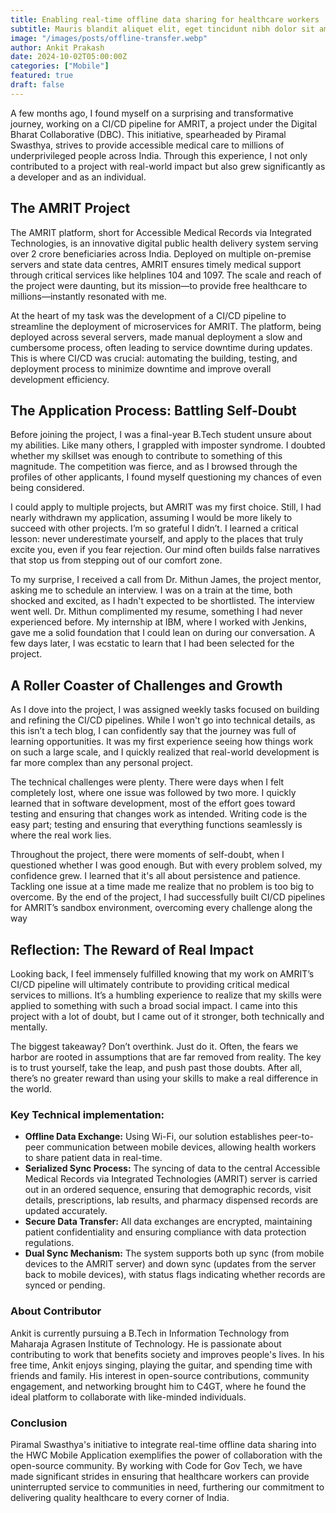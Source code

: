```yaml
---
title: Enabling real-time offline data sharing for healthcare workers
subtitle: Mauris blandit aliquet elit, eget tincidunt nibh dolor sit amet,
image: "/images/posts/offline-transfer.webp"
author: Ankit Prakash
date: 2024-10-02T05:00:00Z
categories: ["Mobile"]
featured: true
draft: false
---
```


A few months ago, I found myself on a surprising and transformative journey, working on a CI/CD pipeline for AMRIT, a project under the Digital Bharat Collaborative (DBC). This initiative, spearheaded by Piramal Swasthya, strives to provide accessible medical care to millions of underprivileged people across India. Through this experience, I not only contributed to a project with real-world impact but also grew significantly as a developer and as an individual.

<strong>
  <h2>The AMRIT Project</h2>
</strong>

The AMRIT platform, short for Accessible Medical Records via Integrated Technologies, is an innovative digital public health delivery system serving over 2 crore beneficiaries across India. Deployed on multiple on-premise servers and state data centres, AMRIT ensures timely medical support through critical services like helplines 104 and 1097. The scale and reach of the project were daunting, but its mission—to provide free healthcare to millions—instantly resonated with me.

At the heart of my task was the development of a CI/CD pipeline to streamline the deployment of microservices for AMRIT. The platform, being deployed across several servers, made manual deployment a slow and cumbersome process, often leading to service downtime during updates. This is where CI/CD was crucial: automating the building, testing, and deployment process to minimize downtime and improve overall development efficiency.

<strong><h2>The Application Process: Battling Self-Doubt</h2></strong>

Before joining the project, I was a final-year B.Tech student unsure about my abilities. Like many others, I grappled with imposter syndrome. I doubted whether my skillset was enough to contribute to something of this magnitude. The competition was fierce, and as I browsed through the profiles of other applicants, I found myself questioning my chances of even being considered.

I could apply to multiple projects, but AMRIT was my first choice. Still, I had nearly withdrawn my application, assuming I would be more likely to succeed with other projects. I’m so grateful I didn’t. I learned a critical lesson: never underestimate yourself, and apply to the places that truly excite you, even if you fear rejection. Our mind often builds false narratives that stop us from stepping out of our comfort zone.

To my surprise, I received a call from Dr. Mithun James, the project mentor, asking me to schedule an interview. I was on a train at the time, both shocked and excited, as I hadn't expected to be shortlisted. The interview went well. Dr. Mithun complimented my resume, something I had never experienced before. My internship at IBM, where I worked with Jenkins, gave me a solid foundation that I could lean on during our conversation. A few days later, I was ecstatic to learn that I had been selected for the project.

<strong><h2>A Roller Coaster of Challenges and Growth</h2></strong>

As I dove into the project, I was assigned weekly tasks focused on building and refining the CI/CD pipelines. While I won't go into technical details, as this isn’t a tech blog, I can confidently say that the journey was full of learning opportunities. It was my first experience seeing how things work on such a large scale, and I quickly realized that real-world development is far more complex than any personal project.

The technical challenges were plenty. There were days when I felt completely lost, where one issue was followed by two more. I quickly learned that in software development, most of the effort goes toward testing and ensuring that changes work as intended. Writing code is the easy part; testing and ensuring that everything functions seamlessly is where the real work lies.

Throughout the project, there were moments of self-doubt, when I questioned whether I was good enough. But with every problem solved, my confidence grew. I learned that it's all about persistence and patience. Tackling one issue at a time made me realize that no problem is too big to overcome. By the end of the project, I had successfully built CI/CD pipelines for AMRIT’s sandbox environment, overcoming every challenge along the way

<strong><h2>Reflection: The Reward of Real Impact</h2></strong>

Looking back, I feel immensely fulfilled knowing that my work on AMRIT’s CI/CD pipeline will ultimately contribute to providing critical medical services to millions. It’s a humbling experience to realize that my skills were applied to something with such a broad social impact. I came into this project with a lot of doubt, but I came out of it stronger, both technically and mentally.

The biggest takeaway? Don’t overthink. Just do it. Often, the fears we harbor are rooted in assumptions that are far removed from reality. The key is to trust yourself, take the leap, and push past those doubts. After all, there’s no greater reward than using your skills to make a real difference in the world.

<h3>Key Technical implementation:</h3>

<ul>
  <li>
    <strong>Offline Data Exchange:</strong> Using Wi-Fi, our solution establishes peer-to-peer communication between mobile devices, allowing health workers to share patient data in real-time.
  </li>
  <li>
    <strong>Serialized Sync Process:</strong> The syncing of data to the central Accessible Medical Records via Integrated Technologies (AMRIT) server is carried out in an ordered sequence, ensuring that demographic records, visit details, prescriptions, lab results, and pharmacy dispensed records are updated accurately.
  </li>
  <li>
    <strong>Secure Data Transfer:</strong> All data exchanges are encrypted, maintaining patient confidentiality and ensuring compliance with data protection regulations.
  </li>
  <li>
    <strong>Dual Sync Mechanism:</strong> The system supports both up sync (from mobile devices to the AMRIT server) and down sync (updates from the server back to mobile devices), with status flags indicating whether records are synced or pending.
  </li>
</ul>

<h3>About Contributor</h3>

Ankit is currently pursuing a B.Tech in Information Technology from Maharaja Agrasen Institute of Technology. He is passionate about contributing to work that benefits society and improves people's lives. In his free time, Ankit enjoys singing, playing the guitar, and spending time with friends and family. His interest in open-source contributions, community engagement, and networking brought him to C4GT, where he found the ideal platform to collaborate with like-minded individuals.

<h3>Conclusion</h3>

Piramal Swasthya's initiative to integrate real-time offline data sharing into the HWC Mobile Application exemplifies the power of collaboration with the open-source community. By working with Code for Gov Tech, we have made significant strides in ensuring that healthcare workers can provide uninterrupted service to communities in need, furthering our commitment to delivering quality healthcare to every corner of India.
